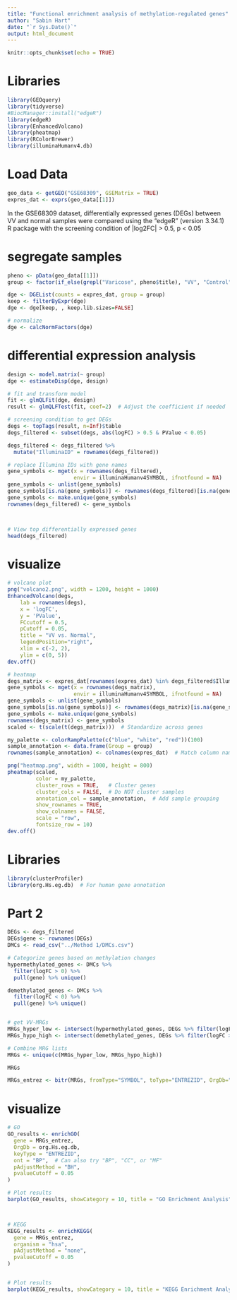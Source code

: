 ```yaml
---
title: "Functional enrichment analysis of methylation-regulated genes"
author: "Sabin Hart"
date: "`r Sys.Date()`"
output: html_document
---
```


```r
knitr::opts_chunk$set(echo = TRUE)
```

# Libraries
```r
library(GEOquery)
library(tidyverse)
#BiocManager::install("edgeR")
library(edgeR)
library(EnhancedVolcano)
library(pheatmap)
library(RColorBrewer)
library(illuminaHumanv4.db)
```
# Load Data
```r
geo_data <- getGEO("GSE68309", GSEMatrix = TRUE)
expres_dat <- exprs(geo_data[[1]])
```

In the GSE68309 dataset, differentially expressed genes (DEGs) between VV and 
normal samples were compared using the “edgeR” (version 3.34.1) R package with 
the screening condition of |log2FC| > 0.5, p < 0.05 

# segregate samples
```r
pheno <- pData(geo_data[[1]])
group <- factor(if_else(grepl("Varicose", pheno$title), "VV", "Control"))

dge <- DGEList(counts = expres_dat, group = group)
keep <- filterByExpr(dge)
dge <- dge[keep, , keep.lib.sizes=FALSE]

# normalize
dge <- calcNormFactors(dge)
```

# differential expression analysis
```r
design <- model.matrix(~ group)
dge <- estimateDisp(dge, design)

# fit and transform model
fit <- glmQLFit(dge, design)
result <- glmQLFTest(fit, coef=2)  # Adjust the coefficient if needed

# screening condition to get DEGs
degs <- topTags(result, n=Inf)$table
degs_filtered <- subset(degs, abs(logFC) > 0.5 & PValue < 0.05) 

degs_filtered <- degs_filtered %>% 
  mutate("IlluminaID" = rownames(degs_filtered))

# replace Illumina IDs with gene names
gene_symbols <- mget(x = rownames(degs_filtered),
                     envir = illuminaHumanv4SYMBOL, ifnotfound = NA)
gene_symbols <- unlist(gene_symbols)
gene_symbols[is.na(gene_symbols)] <- rownames(degs_filtered)[is.na(gene_symbols)]
gene_symbols <- make.unique(gene_symbols)
rownames(degs_filtered) <- gene_symbols



# View top differentially expressed genes
head(degs_filtered)
```

# visualize
```r
# volcano plot
png("volcano2.png", width = 1200, height = 1000)  
EnhancedVolcano(degs,
    lab = rownames(degs),
    x = 'logFC',
    y = 'PValue',
    FCcutoff = 0.5,
    pCutoff = 0.05,
    title = "VV vs. Normal",
    legendPosition="right",
    xlim = c(-2, 2),
    ylim = c(0, 5))
dev.off()

# heatmap
degs_matrix <- expres_dat[rownames(expres_dat) %in% degs_filtered$IlluminaID, ]
gene_symbols <- mget(x = rownames(degs_matrix),
                     envir = illuminaHumanv4SYMBOL, ifnotfound = NA)
gene_symbols <- unlist(gene_symbols)
gene_symbols[is.na(gene_symbols)] <- rownames(degs_matrix)[is.na(gene_symbols)]
gene_symbols <- make.unique(gene_symbols)
rownames(degs_matrix) <- gene_symbols
scaled <- t(scale(t(degs_matrix)))  # Standardize across genes

my_palette <- colorRampPalette(c("blue", "white", "red"))(100)
sample_annotation <- data.frame(Group = group)
rownames(sample_annotation) <- colnames(expres_dat)  # Match column names

png("heatmap.png", width = 1000, height = 800)  
pheatmap(scaled,
         color = my_palette,  
         cluster_rows = TRUE,   # Cluster genes
         cluster_cols = FALSE,  # Do NOT cluster samples
         annotation_col = sample_annotation,  # Add sample grouping
         show_rownames = TRUE,  
         show_colnames = FALSE,  
         scale = "row",  
         fontsize_row = 10)
dev.off()

```

# Libraries
```r
library(clusterProfiler)
library(org.Hs.eg.db)  # For human gene annotation
```

# Part 2
```r
DEGs <- degs_filtered
DEGs$gene <- rownames(DEGs)
DMCs <- read_csv("../Method 1/DMCs.csv")

# Categorize genes based on methylation changes
hypermethylated_genes <- DMCs %>%
  filter(logFC > 0) %>%
  pull(gene) %>% unique()

demethylated_genes <- DMCs %>%
  filter(logFC < 0) %>%
  pull(gene) %>% unique()


# get VV-MRGs
MRGs_hyper_low <- intersect(hypermethylated_genes, DEGs %>% filter(logFC < 0) %>% pull(gene))
MRGs_hypo_high <- intersect(demethylated_genes, DEGs %>% filter(logFC > 0) %>% pull(gene))

# Combine MRG lists
MRGs <- unique(c(MRGs_hyper_low, MRGs_hypo_high))

MRGs

MRGs_entrez <- bitr(MRGs, fromType="SYMBOL", toType="ENTREZID", OrgDb="org.Hs.eg.db")$ENTREZID
```

# visualize
```r
# GO
GO_results <- enrichGO(
  gene = MRGs_entrez,
  OrgDb = org.Hs.eg.db,
  keyType = "ENTREZID",
  ont = "BP",  # Can also try "BP", "CC", or "MF"
  pAdjustMethod = "BH",
  pvalueCutoff = 0.05
)

# Plot results
barplot(GO_results, showCategory = 10, title = "GO Enrichment Analysis")



# KEGG
KEGG_results <- enrichKEGG(
  gene = MRGs_entrez,
  organism = "hsa",
  pAdjustMethod = "none",
  pvalueCutoff = 0.05
)


# Plot results
barplot(KEGG_results, showCategory = 10, title = "KEGG Enrichment Analysis")


```


